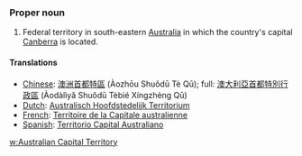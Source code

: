 ===Proper noun===
#Federal territory in south-eastern [[Australia]] in which the country's capital [[Canberra]] is located.

====Translations====
*[[Chinese]]: [[澳洲首都特區]] (Àozhōu Shuǒdū Tè Qū); full: [[澳大利亞首都特別行政區]] (Àodàlìyǎ Shuǒdū Tèbié Xíngzhèng Qū)
*[[Dutch]]: [[Australisch Hoofdstedelijk Territorium]]
*[[French]]: [[Territoire de la Capitale australienne]]
*[[Spanish]]: [[Territorio Capital Australiano]]

[[w:Australian Capital Territory]]